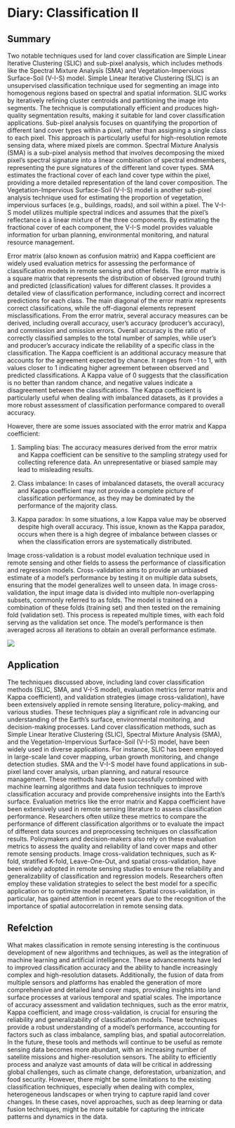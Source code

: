 # Diary: Classification II

## Summary

Two notable techniques used for land cover classification are Simple Linear Iterative Clustering (SLIC) and sub-pixel analysis, which includes methods like the Spectral Mixture Analysis (SMA) and Vegetation-Impervious Surface-Soil (V-I-S) model. Simple Linear Iterative Clustering (SLIC) is an unsupervised classification technique used for segmenting an image into homogenous regions based on spectral and spatial information. SLIC works by iteratively refining cluster centroids and partitioning the image into segments. The technique is computationally efficient and produces high-quality segmentation results, making it suitable for land cover classification applications. Sub-pixel analysis focuses on quantifying the proportion of different land cover types within a pixel, rather than assigning a single class to each pixel. This approach is particularly useful for high-resolution remote sensing data, where mixed pixels are common. Spectral Mixture Analysis (SMA) is a sub-pixel analysis method that involves decomposing the mixed pixel's spectral signature into a linear combination of spectral endmembers, representing the pure signatures of the different land cover types. SMA estimates the fractional cover of each land cover type within the pixel, providing a more detailed representation of the land cover composition. The Vegetation-Impervious Surface-Soil (V-I-S) model is another sub-pixel analysis technique used for estimating the proportion of vegetation, impervious surfaces (e.g., buildings, roads), and soil within a pixel. The V-I-S model utilizes multiple spectral indices and assumes that the pixel's reflectance is a linear mixture of the three components. By estimating the fractional cover of each component, the V-I-S model provides valuable information for urban planning, environmental monitoring, and natural resource management.

Error matrix (also known as confusion matrix) and Kappa coefficient are widely used evaluation metrics for assessing the performance of classification models in remote sensing and other fields. The error matrix is a square matrix that represents the distribution of observed (ground truth) and predicted (classification) values for different classes. It provides a detailed view of classification performance, including correct and incorrect predictions for each class. The main diagonal of the error matrix represents correct classifications, while the off-diagonal elements represent misclassifications. From the error matrix, several accuracy measures can be derived, including overall accuracy, user's accuracy (producer's accuracy), and commission and omission errors. Overall accuracy is the ratio of correctly classified samples to the total number of samples, while user's and producer's accuracy indicate the reliability of a specific class in the classification. The Kappa coefficient is an additional accuracy measure that accounts for the agreement expected by chance. It ranges from -1 to 1, with values closer to 1 indicating higher agreement between observed and predicted classifications. A Kappa value of 0 suggests that the classification is no better than random chance, and negative values indicate a disagreement between the classifications. The Kappa coefficient is particularly useful when dealing with imbalanced datasets, as it provides a more robust assessment of classification performance compared to overall accuracy.

However, there are some issues associated with the error matrix and Kappa coefficient:

1.  Sampling bias: The accuracy measures derived from the error matrix and Kappa coefficient can be sensitive to the sampling strategy used for collecting reference data. An unrepresentative or biased sample may lead to misleading results.

2.  Class imbalance: In cases of imbalanced datasets, the overall accuracy and Kappa coefficient may not provide a complete picture of classification performance, as they may be dominated by the performance of the majority class.

3.  Kappa paradox: In some situations, a low Kappa value may be observed despite high overall accuracy. This issue, known as the Kappa paradox, occurs when there is a high degree of imbalance between classes or when the classification errors are systematically distributed.

Image cross-validation is a robust model evaluation technique used in remote sensing and other fields to assess the performance of classification and regression models. Cross-validation aims to provide an unbiased estimate of a model's performance by testing it on multiple data subsets, ensuring that the model generalizes well to unseen data. In image cross-validation, the input image data is divided into multiple non-overlapping subsets, commonly referred to as folds. The model is trained on a combination of these folds (training set) and then tested on the remaining fold (validation set). This process is repeated multiple times, with each fold serving as the validation set once. The model's performance is then averaged across all iterations to obtain an overall performance estimate.

![](figure/7.Classification%202.png)

## Application

The techniques discussed above, including land cover classification methods (SLIC, SMA, and V-I-S model), evaluation metrics (error matrix and Kappa coefficient), and validation strategies (image cross-validation), have been extensively applied in remote sensing literature, policy-making, and various studies. These techniques play a significant role in advancing our understanding of the Earth's surface, environmental monitoring, and decision-making processes. Land cover classification methods, such as Simple Linear Iterative Clustering (SLIC), Spectral Mixture Analysis (SMA), and the Vegetation-Impervious Surface-Soil (V-I-S) model, have been widely used in diverse applications. For instance, SLIC has been employed in large-scale land cover mapping, urban growth monitoring, and change detection studies. SMA and the V-I-S model have found applications in sub-pixel land cover analysis, urban planning, and natural resource management. These methods have been successfully combined with machine learning algorithms and data fusion techniques to improve classification accuracy and provide comprehensive insights into the Earth's surface. Evaluation metrics like the error matrix and Kappa coefficient have been extensively used in remote sensing literature to assess classification performance. Researchers often utilize these metrics to compare the performance of different classification algorithms or to evaluate the impact of different data sources and preprocessing techniques on classification results. Policymakers and decision-makers also rely on these evaluation metrics to assess the quality and reliability of land cover maps and other remote sensing products. Image cross-validation techniques, such as K-fold, stratified K-fold, Leave-One-Out, and spatial cross-validation, have been widely adopted in remote sensing studies to ensure the reliability and generalizability of classification and regression models. Researchers often employ these validation strategies to select the best model for a specific application or to optimize model parameters. Spatial cross-validation, in particular, has gained attention in recent years due to the recognition of the importance of spatial autocorrelation in remote sensing data.

## Refelction

What makes classification in remote sensing interesting is the continuous development of new algorithms and techniques, as well as the integration of machine learning and artificial intelligence. These advancements have led to improved classification accuracy and the ability to handle increasingly complex and high-resolution datasets. Additionally, the fusion of data from multiple sensors and platforms has enabled the generation of more comprehensive and detailed land cover maps, providing insights into land surface processes at various temporal and spatial scales. The importance of accuracy assessment and validation techniques, such as the error matrix, Kappa coefficient, and image cross-validation, is crucial for ensuring the reliability and generalizability of classification models. These techniques provide a robust understanding of a model's performance, accounting for factors such as class imbalance, sampling bias, and spatial autocorrelation. In the future, these tools and methods will continue to be useful as remote sensing data becomes more abundant, with an increasing number of satellite missions and higher-resolution sensors. The ability to efficiently process and analyze vast amounts of data will be critical in addressing global challenges, such as climate change, deforestation, urbanization, and food security. However, there might be some limitations to the existing classification techniques, especially when dealing with complex, heterogeneous landscapes or when trying to capture rapid land cover changes. In these cases, novel approaches, such as deep learning or data fusion techniques, might be more suitable for capturing the intricate patterns and dynamics in the data.
